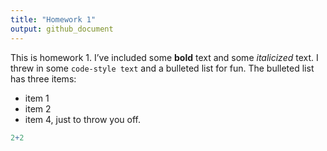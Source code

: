 ```yaml
---
title: "Homework 1"
output: github_document
---
```


This is homework 1. I've included some **bold** text and some *italicized* text. I threw in some `code-style text` and a bulleted list for fun. The bulleted list has three items:

* item 1
* item 2
* item 4, just to throw you off.

```r
2+2
```

